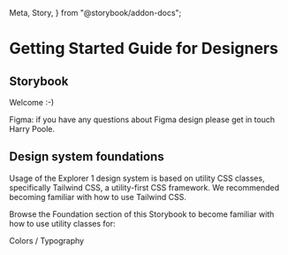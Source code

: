   Meta,
  Story,
} from "@storybook/addon-docs";

<Meta title="Getting Started/Designers" />

# Getting Started Guide for Designers

## Storybook

Welcome :-)

Figma: if you have any questions about Figma design please get in touch Harry Poole.

## Design system foundations

Usage of the Explorer 1 design system is based on utility CSS classes, specifically Tailwind CSS, a utility-first CSS framework. We recommended becoming familiar with how to use Tailwind CSS.

Browse the Foundation section of this Storybook to become familiar with how to use utility classes for:

Colors / Typography